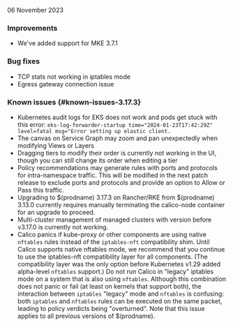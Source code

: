 06 November 2023

### Improvements
- We've added support for MKE 3.7.1

### Bug fixes
- TCP stats not working in iptables mode
- Egress gateway connection issue

### Known issues {#known-issues-3.17.3}
- Kubernetes audit logs for EKS does not work and pods get stuck with this error: `eks-log-forwarder-startup time="2024-01-23T17:42:29Z" level=fatal msg="Error setting up elastic client.`
- The canvas on Service Graph may zoom and pan unexpectedly when modifying Views or Layers
- Dragging tiers to modify their order is currently not working in the UI, though you can still change its order when editing a tier
- Policy recommendations may generate rules with ports and protocols for intra-namespace traffic. This will be modified in the next patch release to exclude ports and protocols and provide an option to Allow or Pass this traffic.
- Upgrading to $(prodname) 3.17.3 on Rancher/RKE from $(prodname) 3.13.0 currently requires manually terminating the calico-node container for an upgrade to proceed.
- Multi-cluster management of managed clusters with version before v3.17.0 is currently not working.
- Calico panics if kube-proxy or other components are using native `nftables` rules instead of the `iptables-nft` compatibility shim. Until Calico supports native nftables mode, we recommend that you continue to use the iptables-nft compatibility layer for all components. (The compatibility layer was the only option before Kubernetes v1.29 added alpha-level `nftables` support.) Do not run Calico in "legacy" iptables mode on a system that is also using `nftables`. Although this combination does not panic or fail (at least on kernels that support both), the interaction between `iptables` "legacy" mode and `nftables` is confusing: both `iptables` and `nftables` rules can be executed on the same packet, leading to policy verdicts being "overturned". Note that this issue applies to all previous versions of $(prodname).